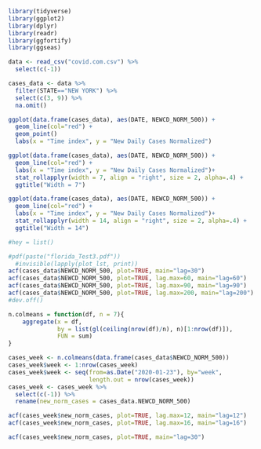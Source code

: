 ```r
library(tidyverse)
library(ggplot2)
library(dplyr)
library(readr)
library(ggfortify)
library(ggseas)
```



```r
data <- read_csv("covid.com.csv") %>% 
  select(c(-1))

cases_data <- data %>% 
  filter(STATE=="NEW YORK") %>% 
  select(c(3, 9)) %>% 
  na.omit()
```

```r
ggplot(data.frame(cases_data), aes(DATE, NEWCD_NORM_500)) + 
  geom_line(col="red") + 
  geom_point()
  labs(x = "Time index", y = "New Daily Cases Normalized")
```
```r
ggplot(data.frame(cases_data), aes(DATE, NEWCD_NORM_500)) + 
  geom_line(col="red") + 
  labs(x = "Time index", y = "New Daily Cases Normalized")+
  stat_rollapplyr(width = 7, align = "right", size = 2, alpha=.4) + 
  ggtitle("Width = 7")
```
```r
ggplot(data.frame(cases_data), aes(DATE, NEWCD_NORM_500)) + 
  geom_line(col="red") + 
  labs(x = "Time index", y = "New Daily Cases Normalized")+
  stat_rollapplyr(width = 14, align = "right", size = 2, alpha=.4) + 
  ggtitle("Width = 14")
```

```r
#hey = list()

#pdf(paste("florida_Test3.pdf"))
  #invisible(lapply(plot_lst, print))
acf(cases_data$NEWCD_NORM_500, plot=TRUE, main="lag=30")
acf(cases_data$NEWCD_NORM_500, plot=TRUE, lag.max=60, main="lag=60")
acf(cases_data$NEWCD_NORM_500, plot=TRUE, lag.max=90, main="lag=90")
acf(cases_data$NEWCD_NORM_500, plot=TRUE, lag.max=200, main="lag=200")
#dev.off()


```
```r
n.colmeans = function(df, n = 7){
    aggregate(x = df,
              by = list(gl(ceiling(nrow(df)/n), n)[1:nrow(df)]),
              FUN = sum)
}

cases_week <- n.colmeans(data.frame(cases_data$NEWCD_NORM_500))
cases_week$week <- 1:nrow(cases_week)
cases_week$week <- seq(from=as.Date("2020-01-23"), by="week",
                       length.out = nrow(cases_week))
cases_week <- cases_week %>% 
  select(c(-1)) %>% 
  rename(new_norm_cases = cases_data.NEWCD_NORM_500)
```
```r
acf(cases_week$new_norm_cases, plot=TRUE, lag.max=12, main="lag=12")
acf(cases_week$new_norm_cases, plot=TRUE, lag.max=16, main="lag=16")

acf(cases_week$new_norm_cases, plot=TRUE, main="lag=30")
```


```r

```

